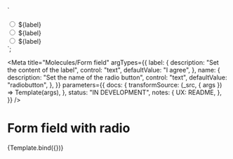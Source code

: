 <!--
@license EUPL-1.2
Copyright (c) 2021 Robbert Broersma
-->


<!-- Import component and component styles -->


<!-- Import Docs -->


`<div class="utrecht-form-field-radio-group">
  <div class="utrecht-form-field-radio">
    <input type="radio" name ="${name}" class="utrecht-form-field-radio__input utrecht-radio" id="1">
  <label class="utrecht-form-field-radio__label" for="1">${label}</label>
  </div>
  <div class="utrecht-form-field-radio">
    <input type="radio" name ="${name}" class="utrecht-form-field-radio__input utrecht-radio" id="2">
  <label class="utrecht-form-field-radio__label" for="2">${label}</label>
    </div>
  <div class="utrecht-form-field-radio">
    <input type="radio" name ="${name}" class="utrecht-form-field-radio__input utrecht-radio" id="3">
  <label class="utrecht-form-field-radio__label" for="3">${label}</label>
  </div>
  </div>`;

<Meta
  title="Molecules/Form field"
  argTypes={{
    label: {
      description: "Set the content of the label",
      control: "text",
      defaultValue: "I agree",
    },
    name: {
      description: "Set the name of the radio button",
      control: "text",
      defaultValue: "radiobutton",
    },
    }}
  parameters={{
    docs: {
      transformSource: (_src, { args }) => Template(args),
    },
    status: "IN DEVELOPMENT",
    notes: {
      UX: README,
    },
  }}
/>

# Form field with radio

<Canvas>
  <Story name="Form field with radio group">{Template.bind({})}</Story>
</Canvas>

<ArgsTable story="Form field with radio group" />
